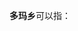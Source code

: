 '''多玛乡'''可以指：
{{PRC admin/disambig|54/24/25/207/000|54/24/30/217/000|54/25/24/203/000}}
{{disambig|cat=三字中国乡名消歧义}}